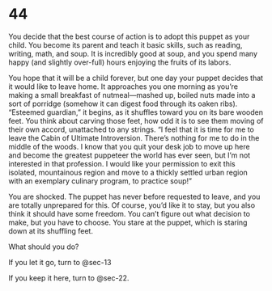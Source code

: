 # 44 {#sec-44}

You decide that the best course of action is to adopt this puppet as your child. You become its parent and teach it basic skills, such as reading, writing, math, and soup. It is incredibly good at soup, and you spend many happy (and slightly over-full) hours enjoying the fruits of its labors. 

You hope that it will be a child forever, but one day your puppet decides that it would like to leave home. It approaches you one morning as you’re making a small breakfast of nutmeal—mashed up, boiled nuts made into a sort of porridge (somehow it can digest food through its oaken ribs). “Esteemed guardian,” it begins, as it shuffles toward you on its bare wooden feet. You think about carving those feet, how odd it is to see them moving of their own accord, unattached to any strings. “I feel that it is time for me to leave the Cabin of Ultimate Introversion. There’s nothing for me to do in the middle of the woods. I know that you quit your desk job to move up here and become the greatest puppeteer the world has ever seen, but I’m not interested in that profession. I would like your permission to exit this isolated, mountainous region and move to a thickly settled urban region with an exemplary culinary program, to practice soup!” 

You are shocked. The puppet has never before requested to leave, and you are totally unprepared for this. Of course, you’d like it to stay, but you also think it should have some freedom. You can’t figure out what decision to make, but you have to choose. You stare at the puppet, which is staring down at its shuffling feet.

What should you do?

If you let it go, turn to @sec-13

If you keep it here, turn to @sec-22.
